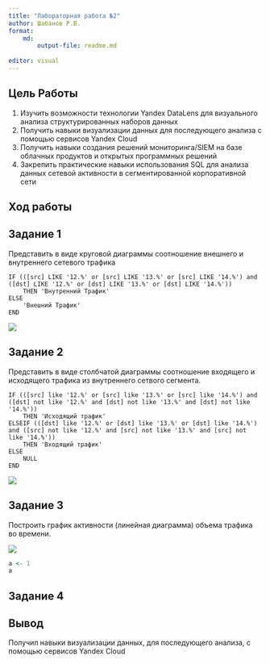 ---
title: "Лабораторная работа №2"
author: Шабанов Р.В.
format:
    md:
        output-file: readme.md
    
editor: visual
---

## Цель Работы

1.  Изучить возможности технологии Yandex DataLens для визуального анализа структурированных наборов данных
2.  Получить навыки визуализации данных для последующего анализа с помощью сервисов Yandex Cloud
3.  Получить навыки создания решений мониторинга/SIEM на базе облачных продуктов и открытых программных решений
4.  Закрепить практические навыки использования SQL для анализа данных сетевой активности в сегментированной корпоративной сети

## Ход работы

## Задание 1

Представить в виде круговой диаграммы соотношение внешнего и внутреннего сетевого трафика

```         
IF (([src] LIKE '12.%' or [src] LIKE '13.%' or [src] LIKE '14.%') and ([dst] LIKE '12.%' or [dst] LIKE '13.%' or [dst] LIKE '14.%'))
    THEN 'Внутренний Трафик'
ELSE
    'Внешний Трафик'
END
```

<image src = "lab2\a.jpg">

## Задание 2

Представить в виде столбчатой диаграммы соотношение входящего и исходящего трафика из внутреннего сетвого сегмента.

```         
IF (([src] like '12.%' or [src] like '13.%' or [src] like '14.%') and ([dst] not like '12.%' and [dst] not like '13.%' and [dst] not like '14.%'))
    THEN 'Исходящий трафик'
ELSEIF (([dst] like '12.%' or [dst] like '13.%' or [dst] like '14.%') and ([src] not like '12.%' and [src] not like '13.%' and [src] not like '14.%'))
    THEN 'Входящий трафик'
ELSE
    NULL
END
```

<image src = "lab2\b.jpg">

## Задание 3

Построить график активности (линейная диаграмма) объема трафика во времени.

<image src = "lab2\c.jpg">

```{r}
a <- 1
a
```

## Задание 4

## Вывод

Получил навыки визуализации данных, для последующего анализа, с помощью сервисов Yandex Cloud
